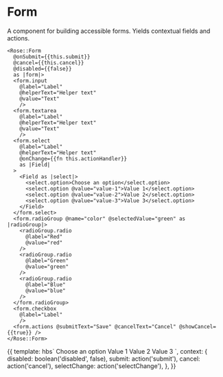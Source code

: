 
<Meta title="Rose|Form" component="Form" />

# Form

A component for building accessible forms.  Yields contextual fields
and actions.

```htmlbars
<Rose::Form
  @onSubmit={{this.submit}}
  @cancel={{this.cancel}}
  @disabled={{false}}
  as |form|>
  <form.input
    @label="Label"
    @helperText="Helper text"
    @value="Text"
    />
  <form.textarea
    @label="Label"
    @helperText="Helper text"
    @value="Text"
    />
  <form.select
    @label="Label"
    @helperText="Helper text"
    @onChange={{fn this.actionHandler}}
    as |Field|
  >
    <Field as |select|>
      <select.option>Choose an option</select.option>
      <select.option @value="value-1">Value 1</select.option>
      <select.option @value="value-2">Value 2</select.option>
      <select.option @value="value-3">Value 3</select.option>
    </Field>
  </form.select>
  <form.radioGroup @name="color" @selectedValue="green" as |radioGroup|>
    <radioGroup.radio
      @label="Red"
      @value="red"
    />
    <radioGroup.radio
      @label="Green"
      @value="green"
    />
    <radioGroup.radio
      @label="Blue"
      @value="blue"
    />
  </form.radioGroup>
  <form.checkbox
    @label="Label"
    />
  <form.actions @submitText="Save" @cancelText="Cancel" @showCancel={{true}} />
</Rose::Form>
```

<Preview>
  <Story name="Form">{{
    template: hbs`
      <Rose::Form
        @onSubmit={{submit}}
        @cancel={{cancel}}
        @disabled={{disabled}}
        as |form|>
        <form.input
          @label="Label"
          @helperText="Helper text"
          @value="Text"
          />
        <form.textarea
          @label="Label"
          @helperText="Helper text"
          @value="Text"
          />
        <form.select
          @label="Label"
          @helperText="Helper text"
          @onChange={{selectChange}}
          as |Field|
        >
          <Field as |select|>
            <select.option>Choose an option</select.option>
            <select.option @value="value-1">Value 1</select.option>
            <select.option @value="value-2">Value 2</select.option>
            <select.option @value="value-3">Value 3</select.option>
          </Field>
        </form.select>
        <form.radioGroup @name="color" @selectedValue="green" as |radioGroup|>
          <radioGroup.radio
            @label="Red"
            @value="red"
          />
          <radioGroup.radio
            @label="Green"
            @value="green"
          />
          <radioGroup.radio
            @label="Blue"
            @value="blue"
          />
        </form.radioGroup>
        <form.checkbox
          @label="Label"
          @checked={{true}}
          />
        <form.actions @submitText="Save" @cancelText="Cancel" @showCancel={{true}} />
      </Rose::Form>
    `,
    context: {
      disabled: boolean('disabled', false),
      submit: action('submit'),
      cancel: action('cancel'),
      selectChange: action('selectChange'),
    },
  }}</Story>
</Preview>
